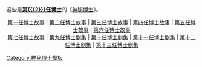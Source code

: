 <noinclude>
{{noteTA
|G1=WHO
}}
</noinclude>
这些是'''[[第{{{2}}}任博士]]'''的《[[神秘博士]]》{{{1}}}。
<center>
[[:Category:第一任博士电视故事|第一任博士故事]] | [[:Category:第二任博士电视故事|第二任博士故事]] | [[:Category:第三任博士电视故事|第三任博士故事]] | [[:Category:第四任博士电视故事|第四任博士故事]] | [[:Category:第五任博士电视故事|第五任博士故事]] | [[:Category:第六任博士电视故事|第六任博士故事]] <br/> [[:Category:第七任博士电视故事|第七任博士故事]] | [[:Category:第九任博士剧集|第九任博士剧集]] | [[:Category:第十任博士剧集|第十任博士剧集]] | [[:Category:第十一任博士剧集|第十一任博士剧集]] | [[:Category:第十二任博士剧集|第十二任博士剧集]] | [[:Category:第十三任博士剧集|第十三任博士剧集]]
</center>
<includeonly>
[[Category:神秘博士电视故事| {{{3}}}]]
</includeonly><noinclude>
[[Category:神秘博士模板]]
</noinclude>